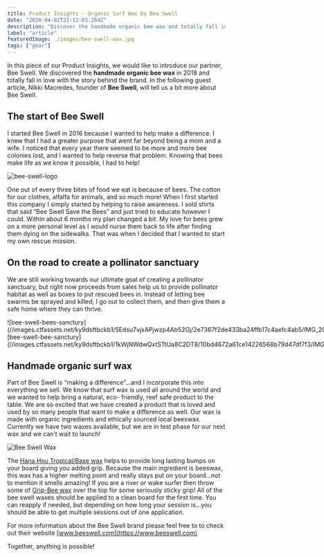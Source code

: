 ```yaml
---
title: Product Insights - Organic Surf Wax by Bee Swell
date: "2020-04-02T22:12:03.284Z"
description: "Discover the handmade organic bee wax and totally fall in love with the story behind the brand. Part of Bee Swell is “making a difference” and they incorporate this into everything they sell. As surf wax is used all around the world and Bee Swell wanted to help bring a natural, eco- friendly, reef safe product to the table. So they are excited that a product they have created is loved and used by so many people that want to make a difference as well."
label: "article"
featuredImage: ./images/bee-swell-wax.jpg
tags: ["gear"]
---
```


In this piece of our Product Insights, we would like to introduce our partner, Bee Swell. We discovered the **handmade organic bee wax** in 2018 and totally fall in love with the story behind the brand. In the following guest article, Nikki Macredes, founder of **Bee Swell**, will tell us a bit more about Bee Swell.

## The start of Bee Swell

I started Bee Swell in 2016 because I wanted to help make a difference. I knew that I had a greater purpose that went far beyond being a mom and a wife. I noticed that every year there seemed to be more and more bee colonies lost, and I wanted to help reverse that problem. Knowing that bees make life as we know it possible, I had to help!

![bee-swell-logo](//images.ctfassets.net/ky9dsftbckb1/2uxid33J6gHMXtZgOtWWoO/a42468e7888a2ad2eac80fa67e631d05/BeeSwellLogo_Black2.jpg)

One out of every three bites of food we eat is because of bees. The cotton for our clothes, alfalfa for animals, and so much more! When I first started this company I simply started by helping to raise awareness. I sold shirts that said “Bee Swell Save the Bees” and just tried to educate however I could. Within about 6 months my plan changed a bit. My love for bees grew on a more personal level as I would nurse them back to life after finding them dying on the sidewalks. That was when I decided that I wanted to start my own rescue mission.

## On the road to create a pollinator sanctuary

We are still working towards our ultimate goal of creating a pollinator sanctuary, but right now proceeds from sales help us to provide pollinator habitat as well as boxes to put rescued bees in. Instead of letting bee swarms be sprayed and killed, I go out to collect them, and then give them a safe home where they can thrive.

<div style="display:flex; justify-content: space-between;">
  ![bee-swell-bees-sanctury](//images.ctfassets.net/ky9dsftbckb1/5Edsu7vjxAPjwzp4Ab52Gj/2e7367f2de433ba24ffb17c4aefc4ab5/IMG_20190921_172551_457.jpg)
  ![bee-swell-bee-sanctury](//images.ctfassets.net/ky9dsftbckb1/1kWjNWdwQxtSTtUa8C2DT8/10bd4672a61ce14226568b79d47df7f3/IMG_20190830_081453_599.jpg)
</div>

## Handmade organic surf wax

Part of Bee Swell is “making a difference”...and I incorporate this into everything we sell. We know that surf wax is used all around the world and we wanted to help bring a natural, eco- friendly, reef safe product to the table. We are so excited that we have created a product that is loved and used by so many people that want to make a difference as well. Our wax is made with organic ingredients and ethically sourced local beeswax. Currently we have two waxes available, but we are in test phase for our next wax and we can’t wait to launch!

![Bee Swell Wax](//images.ctfassets.net/ky9dsftbckb1/7n56hlOmmkC95ksSU2sSaj/d09ec3fb515eb1512cc6ab041425a68f/DSC00040.jpeg)

The [Hana Hou Tropical/Base wax](https://shop.eisbach-riders.com/shop/handmade-surf-wax/) helps to provide long lasting bumps on your board giving you added grip. Because the main ingredient is beeswax, this wax has a higher melting point and really stays put on your board...not to mention it smells amazing! If you are a river or wake surfer then throw some of [Grip-Bee wax](https://shop.eisbach-riders.com/shop/handmade-surf-wax/) over the top for some seriously sticky grip! All of the bee swell waxes should be applied to a clean board for the first time. You can reapply if needed, but depending on how long your session is...you should be able to get multiple sessions out of one application.

For more information about the Bee Swell brand please feel free to to check out their website [www.beeswell.com](https://www.beeswell.com)

Together, anything is possible!
